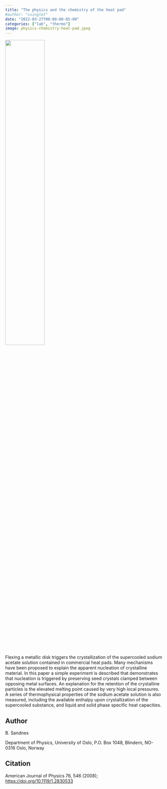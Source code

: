 ```yaml
---
title: "The physics and the chemistry of the heat pad"
#author: "ssinglet"
date: "2022-03-27T00:00:00-05:00"
categories: ["lab", "thermo"]
image: physics-chemistry-heat-pad.jpeg
---
```


![](physics-chemistry-heat-pad.jpeg){width="50%"}

Flexing a metallic disk triggers the crystallization of the supercooled sodium acetate solution contained in commercial heat pads. Many mechanisms have been proposed to explain the apparent nucleation of crystalline material. In this paper a simple experiment is described that demonstrates that nucleation is triggered by preserving seed crystals clamped between opposing metal surfaces. An explanation for the retention of the crystalline particles is the elevated melting point caused by very high local pressures. A series of thermophysical properties of the sodium acetate solution is also measured, including the available enthalpy upon crystallization of the supercooled substance, and liquid and solid phase specific heat capacities.


## Author {#author}

B. Sandnes

Department of Physics, University of Oslo, P.O. Box 1048, Blindern, NO-0316 Oslo, Norway


## Citation {#citation}

American Journal of Physics 76, 546 (2008); <https://doi.org/10.1119/1.2830533>